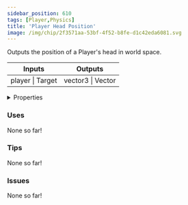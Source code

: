 ```yaml
---
sidebar_position: 610
tags: [Player,Physics]
title: 'Player Head Position'
image: /img/chip/2f3571aa-53bf-4f52-b8fe-d1c42eda6081.svg
---
```


Outputs the position of a Player's head in world space.



<IChip uuid="2f3571aa-53bf-4f52-b8fe-d1c42eda6081"/>

<table><thead><tr><th>Inputs</th><th>Outputs</th></tr></thead><tbody><tr><td>player | Target</td><td>vector3 | Vector</td></tr></tbody></table>

<details>
  <summary>Properties</summary>
  <div>
    <div>
    <table>
      <tbody>
        <tr>
          <td>Is beta required?</td>
          <td>No</td>
        </tr>
        <tr>
          <td>Is chip a trolling risk?</td>
          <td>No</td>
        </tr>
        <tr>
          <td>Is chip a role assignment risk?</td>
          <td>No</td>
        </tr>
        <tr>
          <td>Chip UUID</td>
          <td>2f3571aa-53bf-4f52-b8fe-d1c42eda6081</td>
        </tr>
        <tr>
          <td>Room availability</td>
          <td>Available everywhere</td>
        </tr>
      </tbody>
    </table>
    </div>
  </div>
</details>

### Uses

None so far!

### Tips

None so far!

### Issues

None so far!